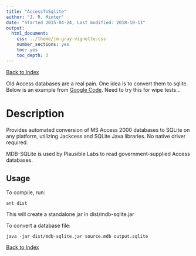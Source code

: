 ```yaml
---
title: "AccessToSqlite"
author: "J. R. Minter"
date: "Started 2015-04-24, Last modified: 2018-10-11"
output:
  html_document:
    css: ../theme/jm-gray-vignette.css
    number_sections: yes
    toc: yes
    toc_depth: 3
---
```


[Back to Index](../README.html)

Old Access databases are a real pain. One idea is to convert them to
sqlite. Below is an example from
[Google Code](https://code.google.com/p/mdb-sqlite/).
Need to try this for wipe tests...

# Description

Provides automated conversion of MS Access 2000 databases to SQLite on
any platform, utilizing Jackcess and SQLite Java libraries. No native
driver required.

MDB-SQLite is used by Plausible Labs to read government-supplied Access
databases.

## Usage

To compile, run:

```
ant dist
```

This will create a standalone jar in dist/mdb-sqlite.jar

To convert a database file:

```
java -jar dist/mdb-sqlite.jar source.mdb output.sqlite
```


[Back to Index](../README.html)